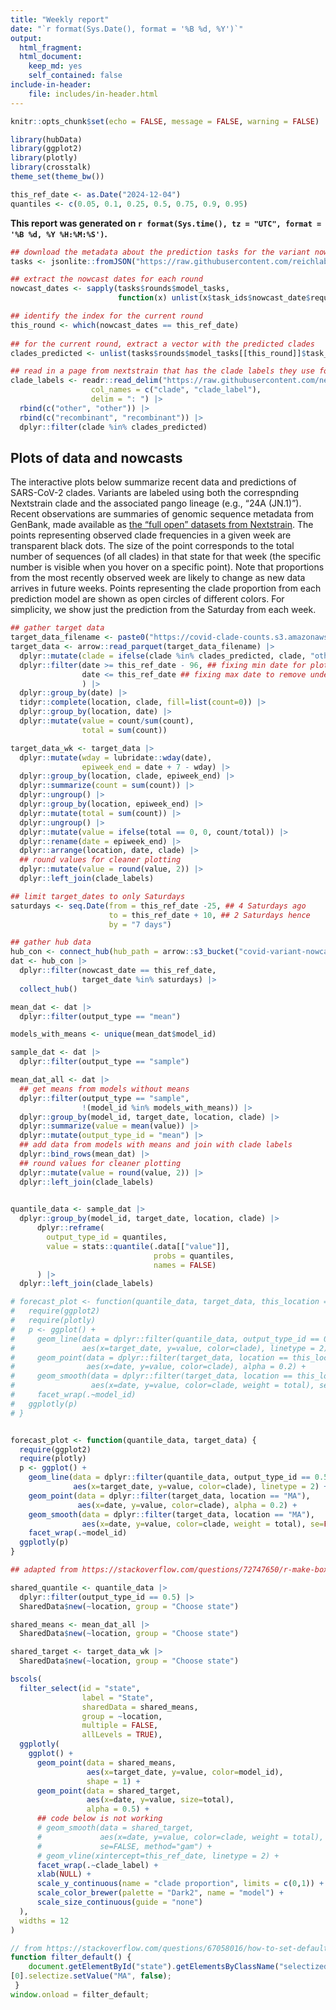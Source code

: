 ```yaml
---
title: "Weekly report"
date: "`r format(Sys.Date(), format = '%B %d, %Y')`"
output: 
  html_fragment:
  html_document:
    keep_md: yes
    self_contained: false
include-in-header:
    file: includes/in-header.html
---
```




```r
knitr::opts_chunk$set(echo = FALSE, message = FALSE, warning = FALSE)
```

```r
library(hubData)
library(ggplot2)
library(plotly)
library(crosstalk)
theme_set(theme_bw())

this_ref_date <- as.Date("2024-12-04")
quantiles <- c(0.05, 0.1, 0.25, 0.5, 0.75, 0.9, 0.95)
```

**This report was generated on `r format(Sys.time(), tz = "UTC", format = '%B %d, %Y %H:%M:%S')`.**

```r
## download the metadata about the prediction tasks for the variant nowcast hub
tasks <- jsonlite::fromJSON("https://raw.githubusercontent.com/reichlab/variant-nowcast-hub/refs/heads/main/hub-config/tasks.json")

## extract the nowcast dates for each round
nowcast_dates <- sapply(tasks$rounds$model_tasks, 
                        function(x) unlist(x$task_ids$nowcast_date$required))

## identify the index for the current round
this_round <- which(nowcast_dates == this_ref_date)
  
## for the current round, extract a vector with the predicted clades
clades_predicted <- unlist(tasks$rounds$model_tasks[[this_round]]$task_ids$clade$required)

```


```r
## read in a page from nextstrain that has the clade labels they use for their plots
clade_labels <- readr::read_delim("https://raw.githubusercontent.com/nextstrain/ncov/refs/heads/master/defaults/clade_display_names.yml",
                  col_names = c("clade", "clade_label"),
                  delim = ": ") |> 
  rbind(c("other", "other")) |> 
  rbind(c("recombinant", "recombinant")) |> 
  dplyr::filter(clade %in% clades_predicted)

```


<!-- ## Summary of submitted forecasts -->

<!-- [Some summary about which clades were predicted and which teams submitted.] -->


## Plots of data and nowcasts

The interactive plots below summarize recent data and predictions of SARS-CoV-2 clades. Variants are labeled using both the correspnding Nextstrain clade and the associated pango lineage (e.g., "24A (JN.1)"). Recent observations are summaries of genomic sequence metadata from GenBank, made available as [the "full open" datasets from Nextstrain](https://docs.nextstrain.org/projects/ncov/en/latest/reference/remote_inputs.html#remote-inputs-open-files). The points representing observed clade frequencies in a given week are transparent black dots. The size of the point corresponds to the total number of sequences (of all clades) in that state for that week (the specific number is visible when you hover on a specific point). Note that proportions from the most recently observed week are likely to change as new data arrives in future weeks. Points representing the clade proportion from each prediction model are shown as open circles of different colors. For simplicity, we show just the prediction from the Saturday from each week.

```r
## gather target data
target_data_filename <- paste0("https://covid-clade-counts.s3.amazonaws.com/", this_ref_date-2, "_covid_clade_counts.parquet")
target_data <- arrow::read_parquet(target_data_filename) |> 
  dplyr::mutate(clade = ifelse(clade %in% clades_predicted, clade, "other")) |> 
  dplyr::filter(date >= this_ref_date - 96, ## fixing min date for plotting
                date <= this_ref_date ## fixing max date to remove under-reported recent data
                ) |> 
  dplyr::group_by(date) |> 
  tidyr::complete(location, clade, fill=list(count=0)) |> 
  dplyr::group_by(location, date) |> 
  dplyr::mutate(value = count/sum(count),
                total = sum(count))

target_data_wk <- target_data |> 
  dplyr::mutate(wday = lubridate::wday(date),
                epiweek_end = date + 7 - wday) |>
  dplyr::group_by(location, clade, epiweek_end) |>
  dplyr::summarize(count = sum(count)) |>
  dplyr::ungroup() |>
  dplyr::group_by(location, epiweek_end) |>
  dplyr::mutate(total = sum(count)) |>
  dplyr::ungroup() |>
  dplyr::mutate(value = ifelse(total == 0, 0, count/total)) |>
  dplyr::rename(date = epiweek_end) |>
  dplyr::arrange(location, date, clade) |> 
  ## round values for cleaner plotting
  dplyr::mutate(value = round(value, 2)) |> 
  dplyr::left_join(clade_labels)
```

```r
## limit target_dates to only Saturdays
saturdays <- seq.Date(from = this_ref_date -25, ## 4 Saturdays ago
                      to = this_ref_date + 10, ## 2 Saturdays hence
                      by = "7 days")

## gather hub data
hub_con <- connect_hub(hub_path = arrow::s3_bucket("covid-variant-nowcast-hub"))
dat <- hub_con |> 
  dplyr::filter(nowcast_date == this_ref_date,
                target_date %in% saturdays) |> 
  collect_hub()

mean_dat <- dat |> 
  dplyr::filter(output_type == "mean")

models_with_means <- unique(mean_dat$model_id)

sample_dat <- dat |> 
  dplyr::filter(output_type == "sample")

mean_dat_all <- dat |> 
  ## get means from models without means
  dplyr::filter(output_type == "sample",
                !(model_id %in% models_with_means)) |> 
  dplyr::group_by(model_id, target_date, location, clade) |> 
  dplyr::summarize(value = mean(value)) |> 
  dplyr::mutate(output_type_id = "mean") |> 
  ## add data from models with means and join with clade labels
  dplyr::bind_rows(mean_dat) |> 
  ## round values for cleaner plotting
  dplyr::mutate(value = round(value, 2)) |> 
  dplyr::left_join(clade_labels)
  

quantile_data <- sample_dat |> 
  dplyr::group_by(model_id, target_date, location, clade) |> 
      dplyr::reframe(
        output_type_id = quantiles,
        value = stats::quantile(.data[["value"]], 
                                probs = quantiles, 
                                names = FALSE)
      ) |> 
  dplyr::left_join(clade_labels)
```

```r
# forecast_plot <- function(quantile_data, target_data, this_location = "MA") {
#   require(ggplot2)
#   require(plotly)
#   p <- ggplot() +
#     geom_line(data = dplyr::filter(quantile_data, output_type_id == 0.5, location == this_location),
#               aes(x=target_date, y=value, color=clade), linetype = 2) +
#     geom_point(data = dplyr::filter(target_data, location == this_location), 
#                aes(x=date, y=value, color=clade), alpha = 0.2) +
#     geom_smooth(data = dplyr::filter(target_data, location == this_location), 
#                 aes(x=date, y=value, color=clade, weight = total), se=FALSE) +
#     facet_wrap(.~model_id)
#   ggplotly(p)
# }


forecast_plot <- function(quantile_data, target_data) {
  require(ggplot2)
  require(plotly)
  p <- ggplot() +
    geom_line(data = dplyr::filter(quantile_data, output_type_id == 0.5),
              aes(x=target_date, y=value, color=clade), linetype = 2) +
    geom_point(data = dplyr::filter(target_data, location == "MA"), 
               aes(x=date, y=value, color=clade), alpha = 0.2) +
    geom_smooth(data = dplyr::filter(target_data, location == "MA"), 
                aes(x=date, y=value, color=clade, weight = total), se=FALSE) +
    facet_wrap(.~model_id)
  ggplotly(p)
}

```


```r
## adapted from https://stackoverflow.com/questions/72747650/r-make-boxplot-using-crosstalk-and-ggplot2-box-plot-color-is-lost

shared_quantile <- quantile_data |> 
  dplyr::filter(output_type_id == 0.5) |> 
  SharedData$new(~location, group = "Choose state")

shared_means <- mean_dat_all |> 
  SharedData$new(~location, group = "Choose state")

shared_target <- target_data_wk |> 
  SharedData$new(~location, group = "Choose state")

bscols(
  filter_select(id = "state", 
                label = "State", 
                sharedData = shared_means, 
                group = ~location,
                multiple = FALSE,
                allLevels = TRUE),
  ggplotly(
    ggplot() +
      geom_point(data = shared_means, 
                 aes(x=target_date, y=value, color=model_id), 
                 shape = 1) + 
      geom_point(data = shared_target,
                 aes(x=date, y=value, size=total),
                 alpha = 0.5) +
      ## code below is not working
      # geom_smooth(data = shared_target, 
      #             aes(x=date, y=value, color=clade, weight = total),
      #             se=FALSE, method="gam") +
      # geom_vline(xintercept=this_ref_date, linetype = 2) +
      facet_wrap(.~clade_label) +
      xlab(NULL) +
      scale_y_continuous(name = "clade proportion", limits = c(0,1)) +
      scale_color_brewer(palette = "Dark2", name = "model") +
      scale_size_continuous(guide = "none")
  ),
  widths = 12
)
```

```js
// from https://stackoverflow.com/questions/67058016/how-to-set-default-values-in-filter-select-in-crosstalk-in-r-plotly
function filter_default() {
    document.getElementById("state").getElementsByClassName("selectized") 
[0].selectize.setValue("MA", false);
 }
window.onload = filter_default;
```

